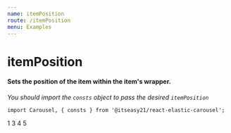 ```yaml
---
name: itemPosition
route: /itemPosition
menu: Examples
---
```



# itemPosition
#### Sets the position of the item within the item's wrapper.
_You should import the `consts` object to pass the desired `itemPosition`_

```
import Carousel, { consts } from '@itseasy21/react-elastic-carousel';
```

<Playground >
    <Carousel itemPosition={consts.START} itemsToShow={2}>
        <Item maxWidth="50%">1</Item>
        <Item maxWidth="50%">3</Item>
        <Item maxWidth="50%">4</Item>
        <Item maxWidth="50%">5</Item>
    </Carousel>
</Playground>